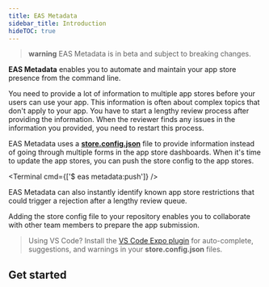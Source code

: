 ```yaml
---
title: EAS Metadata
sidebar_title: Introduction
hideTOC: true
---
```



> **warning** EAS Metadata is in beta and subject to breaking changes.

**EAS Metadata** enables you to automate and maintain your app store presence from the command line.

You need to provide a lot of information to multiple app stores before your users can use your app. This information is often about complex topics that don't apply to your app. You have to start a lengthy review process after providing the information. When the reviewer finds any issues in the information you provided, you need to restart this process.

EAS Metadata uses a [**store.config.json**](./config.mdx#static-store-config) file to provide information instead of going through multiple forms in the app store dashboards. When it's time to update the app stores, you can push the store config to the app stores.

<Terminal cmd={['$ eas metadata:push']} />

EAS Metadata can also instantly identify known app store restrictions that could trigger a rejection after a lengthy review queue.

Adding the store config file to your repository enables you to collaborate with other team members to prepare the app submission.

> Using VS Code? Install the [VS Code Expo plugin](https://github.com/expo/vscode-expo#readme) for auto-complete, suggestions, and warnings in your **store.config.json** files.

## Get started

<BoxLink
  href="/eas/metadata/getting-started"
  title="Introduction"
  description="Add EAS Metadata to a new project, or generate the store config from an existing app."
/>

<BoxLink
  href="/eas/metadata/config"
  title="Customize the store config"
  description="Customize the store config to adapt EAS Metadata to your preferred workflow."
/>

<BoxLink
  href="/eas/metadata/schema"
  title="Store config schema"
  description="Explore all configurable options EAS Metadata has to offer."
/>
